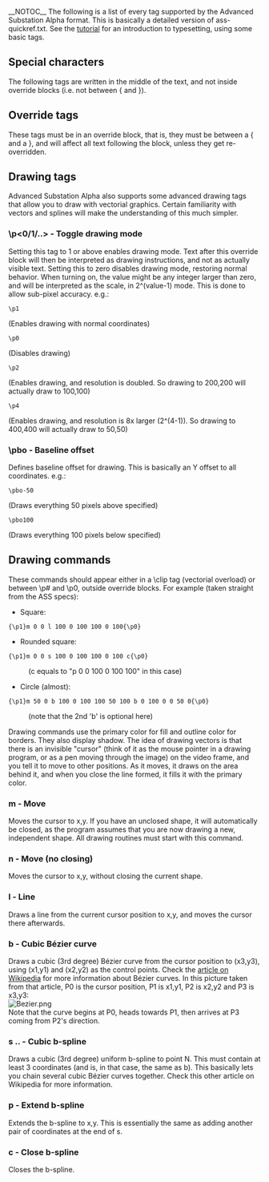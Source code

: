 __NOTOC__
The following is a list of every tag supported by the Advanced Substation Alpha format. This is basically a detailed version of ass-quickref.txt. See the [[Typesetting Tutorial|tutorial]] for an introduction to typesetting, using some basic tags.

==Special characters==
The following tags are written in the middle of the text, and not inside override blocks (i.e. not between { and }).

{{TagDefBox|name=Soft line break
|usage=\n|desc=
Insert a forced line break, but only when in wrapping mode 2. (See [[#Wrap style|the \q tag]].) Note that this is a lowercase n.

In all other wrapping modes, this is replaced by a regular space.}}

{{TagDefBox|name=Hard line break
|usage=\N|desc=
Insert a forced line break, regardless of wrapping mode. Note that this is an uppercase N.}}

{{TagDefBox|name=Hard space
|usage=\h|desc=
Insert a non-breaking "hard" space. The line will never break automatically right before or after a hard space, and hard spaces are not folded when they appear at the start or end of a displayed line.}}

==Override tags==
These tags must be in an override block, that is, they must be between a { and a }, and will affect all text following the block, unless they get re-overridden.

{{TagDefBox|name=Italics
|usage=\i1<br>\i0|desc=
Switch ''italics'' text on or off. Use <code>\i1</code> to enable italics for the following text and <code>\i0</code> to disable italics again.}}

{{TagDefBox|name=Bold
|usage=\b1<br>\b0<br>\b<i><weight></i>|desc=
Switch '''boldface''' text on or off. Use <code>\b1</code> to enable boldface for the following text and <code>\b0</code> to disable boldface again.

The <code>\b<i><weight></i></code> form allows you to specify an explicit weight to use. Note that most fonts only support one or two weights so you rarely need to use this. Font weights are multiples of 100, such that 100 is the lowest, 400 is "normal", 700 is "bold" and 900 is the heaviest.}}

{{TagDefBox|name=Underline
|usage=\u1<br>\u0|desc=
Switch <u>underlined</u> text on or off. Use <code>\u1</code> to enable underlining for the following text and <code>\u0</code> to disable underlining again.}}

{{TagDefBox|name=Strikeout
|usage=\s1<br>\s0|desc=
Switch <s>striked out</s> text on or off. Use <code>\s1</code> to enable strikeout for the following text and <code>\s0</code> to disable strikeout again.}}

{{TagDefBox|name=Border size
|usage=\bord<i><size></i>|desc=
Change the width of the border around the text. Set the size to 0 (zero) to disable the border entirely.

If "scale border and shadow" (see [[Properties|script properties]]) is enabled, the value is given in script resolution pixels, otherwise it is given in video resolution pixels (which means the border thickness will vary depending on the resolution of the video on which the subtitles are rendered.)

The value is not limited to whole integer pixels, it can have decimal places.

{{Examplebox|<pre>\bord0</pre>
Disable border entirely.}}
{{Examplebox|<pre>bord3.7</pre>
Set the border width to 3.7 pixels}}
}}

{{TagDefBox|name=Border size (extended)
|usage=\xbord<i><size></i><br>\ybord<i><size></i>|desc=
:''These tags are only available in VSFilter 2.39 and later, and might not be safe for softsubbing.''

Use the <code>\xbord</code> <code>\ybord</code> tags to set the border size in X and Y direction separately. This can be useful for correcting the border size for anamorphic rendering of subtitles.

Note that if you use <code>\bord</code> after <code>\xbord</code> or <code>\ybord</code> on a line, it will override both of them.

You can set the border width to 0 (zero) in one of the directions to entirely disable border in that direction.}}

{{TagDefBox|name=Shadow distance
|usage=\shad<i><depth></i>|desc=
Set the distance from the text to position the shadow. Set the depth to 0 (zero) to disable shadow entirely. Works similar to [[#Border size|\bord]].

The shadow distance can not be negative with this tag.}}

{{TagDefBox|name=Shadow distance (extended)
|usage=\xshad<i><depth></i><br>\yshad<i><depth></i>|desc=
:''These tags are only available in VSFilter 2.39 and later, and might not be safe for softsubbing.''

Set the distance from the text to position the shadow at, with X and Y position set separately. Shadow is only disabled if both X and Y distance is 0.

Note that you can set the distance negative with these tags to position the shadow to the top or left of the text.}}

{{TagDefBox|name=Blur edges
|usage=\be0<br>\be1<br>\be<i><strength></i>|desc=
:''The <code>\be<i><strength></i></code> version is only available in VSFilter 2.39 and later and might not be safe for softsubbing.''

Enable or disable a subtle softening-effect for the edges of the text. The effect isn't always very visible, but it can in some cases make the text look better. It is usually more visible at smaller text sizes.

Be aware that this tag blurs the ''edges'' of the text, not everything. This means that if the text has a border (set with [[#Border width|\bord]]) the border will be blurred, but if there is no border, the main text will be blurred instead.

In the extended version, ''strength'' is the number of times to apply the regular effect. Note that at high values the effect de-generates into nothingness, and generally isn't very useful. The ''strength'' must be an integer number.}}

{{TagDefBox|name=Blur edges (gaussian kernel)
|usage=\blur<i><strength></i>|desc=
:''This tag is only available in VSFilter 2.39 and later, and might not be safe for softsubbing.''

In general, this has the same function as the [[#Blur edges|\be]] tag, but uses a more advanced algorithm that looks better at high strengths. Unlike <code>\be</code>, the ''strength'' can be non-integer here. Set ''strength'' to 0 (zero) to disable the effect. Be careful, setting ''strength'' too high can take a lot of CPU time to render.

Be aware that this tag blurs the ''edges'' of the text, not everything. This means that if the text has a border (set with [[#Border width|\bord]]) the border will be blurred, but if there is no border, the main text will be blurred instead.}}

{{TagDefBox|name=Font name
|usage=\fn<i><name></i>|desc=
Set the font face to use for the following text. There should be no space between <code>\fn</code> and the font name, and you should not put parentheses or similar around the font name either.

{{Examplebox|<pre>\fnArial</pre>
The text following this tag will be in Arial font.}}
{{Examplebox|<pre>\fnTimes New Roman</pre>
The text following this tag will be in Times New Roman font.}}
}}

{{TagDefBox|name=Font size
|usage=\fs<i><size></i>|desc=
Set the size of the font. The size specified is the height in script pixels, so at font size 40 one line of text is 40 pixels tall. (Technical note: it's really typographic (desktop publishing) points, not script pixels, but since the rendering is always done at 72 DPI (as per the de facto standard), one point ends up being exactly equal to one script resolution pixel.)

You can only specify integer font sizes.

{{Examplebox|<pre>\fs10</pre>
The following text will use a size 10 font.}}
}}

{{TagDefBox|name=Font scale
|usage=\fscx<i><scale></i><br>\fscy<i><scale></i>|desc=
Adjust the size of the text in X (<code>\fscx</code> or Y (<code>\fscy</code>) direction. The ''scale'' given is in percent, so 100 means "original size".

This is not the same as setting the font size, as setting the size is subject to [http://en.wikipedia.org/wiki/Font_hinting font hinting] while scaling the text modifies the text shape after hinting.

These tags also affect [[#Vector drawings|vector drawings]].

You can use font scaling to correct for anamorphic rendering and to specify text size more precisely than with [[#Font size|\fs]].

{{Examplebox|<pre>\fscx150</pre>
Make the text 50% wider than normal.}}
{{Examplebox|<pre>\fscy50</pre>
Make the text half height.}}
{{Examplebox|<pre>\fscx200\fscy200</pre>
Make the text double size.}}
}}

{{TagDefBox|name=Letter spacing
|usage=\fsp<i><spacing></i>|desc=
Changes the spacing between the individual letters in the text. You can use this to spread the text more out visually. The ''spacing'' is given in script resolution pixels.}}

{{TagDefBox|name=Text rotation
|usage=\frx<i><amount></i><br>\fry<i><amount></i><br>\frz<i><amount></i><br>\fr<i><amount></i>|desc=
Rotates the text along the X, Y or Z axis. The <code>\fr</code> tag is a shortcut for <code>\frz</code>.

* The '''X axis''' runs horizontally on the screen. Rotating on it (with positive values) causes an effect where the top of the text moves farther "into" the screen while the bottom moves "out" of the screen.
* The '''Y axis''' runs vertically on the screen. Rotating on it (with positive values) causes the text to rotate so that the left moves "outside" the screen, when the right moves "into" the screen.
* The '''Z axis''' runs perpendicular to the screen. Rotating on it (with positive values) causes the text to rotate in 2D, counterclockwise (as standard for degrees).

The rotation ''amount'' is given in mathematical degrees, such that 360 degrees is a full rotation, and rotating any multiple of 360 is the same as not rotating. It is legal to specify negative rotation amounts, as well as amounts larger than 360 degrees.

The rotation is performed around the subtitle line origin point, this is described with the [[#Rotation origin|\org]] tag.

These tags also affect [[#Vector drawings|vector drawings]].

{{Examplebox|<pre>\frx45</pre>
Rotate the text 45 degrees on the X axis.}}
{{Examplebox|<pre>\fry-45</pre>
Rotate the text 45 degrees in opposite direction on the Y axis.}}
{{Examplebox|<pre>\frz180</pre>
Rotate the text 180 degrees on the Z axis, making it upside-down.}}
{{Examplebox|The following two rotations produce the same result:
<pre>\frz-30
\frz330</pre>
This is because 330 degrees is 30 degrees less than a full rotation of 360 degrees.}}
{{Examplebox|<pre>\t(\frz3600)</pre>
Perform an animation where the text performs 10 full revolutions on the Z axis. Also see the [[#Animated transform|\t]] tag.}}
{{Examplebox|The following screenshots illustrate the effect of rotating on the different axes:<br>
[[Image:fr_sample01.jpg]]<br>[[Image:fr_sample02.jpg]]<br>[[Image:fr_sample03.jpg]]}}
}}

{{TagDefBox|name=Text shearing
|usage=\fax<i><factor></i><br>\fay<i><factor></i>|desc=
:''These tags are only available in VSFilter 2.39 and later, and might not be safe for softsubbing.''

Perform a shearing (perspective distortion) transformation of the text. A ''factor'' of 0 (zero) means no distortion.

Usually ''factor'' will be a small number, not larger than 2 as that creates a very strong distortion.

Shearing is performed after rotation, on the rotated coordinates. The coordinate system used for shearing is not affected by the [[#Rotation origin|rotation origin]].

{{todo|We need a screenshot illustrating the effect.}}
}}

{{TagDefBox|name=Font encoding
|usage=\fe<i><id></i>|desc=
Set the Windows font encoding used to select the font mapping table used to translate Unicode codepoints to glyph indices in the font. For some fonts without a Unicode mapping table this might be required to get text in certain languages to work. For fonts that do have a Unicode mapping table, it might be used to pick regional variations, such as picking the correct glyph for a Han ideogram that is different in Simplified Chinese, Traditional Chinese, Japanese and Korean.

Some common font encoding ID's are:

* 0 - ANSI, Windows CP-1252 for Western-European languages.
* 1 - Default, depends on the configuration of the user's system, but also allows the font sub-system to dynamically pick a different mapping table in some circumstances.
{{todo|Is that really correct?}}
* 2 - Symbol, codepoints in the 0-255 range are translated to per-font defined symbol glyphs, this is used for fonts such as Wingdings.
* 128 - Shift-JIS, used for Japanese.
* 129 and 130, respectively Hangeul and Johab, two encoding schemes for Korean.
* 134 - GB2312, used for Simplified Chinese.
* 136 - BIG5, used for Traditional Chinese.
* 162 - Turkish.
* 163 - Vietnamese.
* 177 - Hebrew.
* 178 - Arabic.

A more complete list can be seen the [[Styles#The style editor|style editor]] dialog box.

In ASS files stored in non-Unicode encodings, this tag also affects what codepage the text following it should be interpreted in. Aegisub doesn't support this use and some renderers might not support it either, it is recommended you do not rely on this and instead always store your files in a Unicode encoding. (Aegisub stores files in Unicode UTF-8 by default.)}}

{{TagDefBox|name=Set color
|usage=\c&H<i><bb><gg><rr></i>&<br>\1c&H<i><bb><gg><rr></i>&<br>\2c&H<i><bb><gg><rr></i>&<br>\3c&H<i><bb><gg><rr></i>&<br>\4c&H<i><bb><gg><rr></i>&|desc=
Set the color of the following text. The <code>\c</code> tag is an abbreviation of <code>\1c</code>.

* <code>\1c</code> sets the primary fill color.
* <code>\2c</code> sets the secondary fill color, this is only used for pre-highlight in standard karaoke.
* <code>\3c</code> sets the border color.
* <code>\4c</code> sets the shadow color.

The color codes are given in [http://en.wikipedia.org/wiki/Hexadecimal hexadecimal] in Blue Green Red order. Note that this is the opposite order of eg. HTML color codes. Color codes must always start with <code>&H</code> and end with <code>&</code>.

The Pick Color toolbar buttons [[Image:pick-color-toolbar-buttons.png]] can assist in picking colors and entering the color codes.
}}

{{TagDefBox|name=Set alpha
|usage=\alpha&H<i><aa></i><br>\1a&H<i><aa></i><br>\2a&H<i><aa></i><br>\3a&H<i><aa></i><br>\4a&H<i><aa></i>|desc=
Set the alpha (transparency) of the text.

* <code>\alpha</code> sets the alpha of all components at once.
* <code>\1a</code> sets the primary fill alpha.
* <code>\2a</code> sets the secondary fill alpha, this is only used for pre-highlight in standard karaoke.
* <code>\3a</code> sets the border alpha.
* <code>\4a</code> sets the shadow alpha.

An alpha of 00 (zero) means opaque/fully visible, and an alpha of FF (ie. 255 in decimal) is fully transparent/invisible.

{{Examplebox|<pre>\alpha&H80&</pre>
Set the alpha of all components to hexadecimal 80, decimal 128, making the text 50% transparent in general.}}
{{Examplebox|<pre>\1a&HFF&</pre>
Set the primary fill alpha to hexadecimal FF, decimal 255, making it invisible and effectively leaving only the border and shadow.}}
}}

{{TagDefBox|name=Line alignment
|usage=\an<i><pos></i>|desc=
Specify the alignment of the line. The alignment specifies the position of the line when no [[#Set position|position override]] or [[#Movement|movement]] is in effect, and otherwise specifies the anchor point of positioning.

The <code>\an</code> tag uses "numpad" values for the ''pos'', ie. the alignment values correspond to the positions of the digits on the numeric keypad on a regular keyboard:

* 1: Bottom left
* 2: Bottom center
* 3: Bottom right
* 4: Middle left
* 5: Middle center
* 6: Middle right
* 7: Top left
* 8: Top center
* 9: Top right
}}

{{TagDefBox|name=Line alignment (legacy)
|usage=\a<i><pos></i>|desc=
Specify the alignment of the line using legacy alignment codes from SubStation Alpha. This tag is supported but considered deprecated; you should usually use <code>\an</code> in new scripts instead, as it is more intuitive.

Calculate ''pos'' as follows: Use 1 for left-alignment, 2 for center alignment and 3 for right-alignment. If you want sub-titles you're done. To get top-titles, add 4 to the number, to get mid-titles add 8 to the number:

* 1: Bottom left
* 2: Bottom center
* 3: Bottom right
* 5: Top left
* 6: Top center
* 7: Top right
* 9: Middle left
* 10: Middle center
* 11: Middle right
}}

{{TagDefBox|name=Karaoke effect
|usage=\k<i><duration></i><br>\K<i><duration></i><br>\kf<i><duration></i><br>\ko<i><duration></i>|desc=
:''Please note that these tags alone only create some very specific effects and all other effects are created with a combination of multiple different tags.''

The <code>\k</code> family of tags mark up subtitles for karaoke effects by specifying the duration of each syllable. You place a <code>\k</code> tag before each syllable in the line.

The ''duration'' is given in centiseconds, ie. a ''duration'' of 100 is equivalent to 1 second. You generally don't enter <code>\k</code> tags manually but rather use karaoke timing tools such as [[Tutorials#Karaoke Timing|Aegisub's karaoke mode]].

The different <code>\k</code> tags create various effects:

* <code>\k</code>: Before highlight, the syllable is filled with the secondary color and alpha. When the syllable starts, the fill is instantly changed to use primary color and alpha.
* <code>\K</code> and <code>\kf</code>: These two are identical. Note that <code>\K</code> is an uppercase K and is different from lowercase <code>\k</code>. The syllable fill starts out secondary color, when the syllable starts, the fill changes from secondary to primary with a sweep from left to right, so the sweep ends when the syllable time is over.
* <code>\ko</code>: Similar to <code>\k</code>, except that before highlight, the border/outline of the syllable is removed, and appears instantly when the syllable starts.

''Note: There is an additional karaoke tag, <code>\kt</code>, which is very different from the other ones. Aegisub does not support that tag and so it is not documented.''
}}

{{TagDefBox|name=Wrap style
|usage=\q<i><style></i>|desc=
Determine how line breaking is applied to the subtitle line. The following ''style''s are available:

* 0: Smart wrapping, make each line approximately equally long, but top line wider when equal width is impossible. Only <code>\N</code> forces line breaks.
* 1: End-of-line wrapping, fill as much text in a line as possible, then break to next line. Only <code>\N</code> forces line breaks.
* 2: No word wrapping, wide lines will extend beyound the edges of the screen. Both <code>\n</code> and <code>\N</code> force line breaks.
* 3: Smart wrapping, similar to style 0, but bottom lines are made wider.
}}

{{TagDefBox|name=Reset style
|usage=\r<br>\r<i><style></i>|desc=
Reset the style. This cancels all style overrides in effect, including [[#Animated transform|animations]], for all following text.

The first form that does not specify a ''style'' will reset to the style defined for the entire line, while the second form, that specifies the name of a ''style'', will reset the style to that specific style.

{{Examplebox|<pre>-Hey\N{\rAlternate}-Huh?\N{\r}-Who are you?</pre>
Assuming the current line style is "Default", this has first "Hey" in the Default style, then follows on next line "Huh?" in the style "Alternate", and on the third line the style is reset to "Default" for the "Who are you?" text.}}
}}

{{TagDefBox|name=Set position
|usage=\pos(<i><X></i>,<i><Y></i>)|desc=
Set the position of the line. The ''X'' and ''Y'' coordinates must be integers and are given in the script resolution coordinate system. The meaning of ''X'' and ''Y'' changes slightly depending on [[#Line alignment|alignment]].

:''In VSFilter 2.39 and later, you can use non-integer numbers for coordinates. Note that this might not be safe for softsubbing.''

The alignment of the subtitle line is used as anchor point for the position, eg. when you have a line with alignment top-left, the top-left corner of the subtitle is placed at the coordinates given to <code>\pos</code>, and for bottom-center alignment, the bottom center of the subtitle is placed at the coordinates given.

{{Examplebox|The following screenshots illustrate the way alignment affects positioning. The green cross marks the point (320,240) on the video.<br>
[[Image:pos_sample01.jpg]]<br>[[Image:pos_sample02.jpg]]<br>[[Image:pos_sample03.jpg]]}}
}}

{{TagDefBox|name=Movement
|usage=\move(<i><x1></i>,<i><y1></i>,<i><x2></i>,<i><y2></i>)<br>\move(<i><x1></i>,<i><y1></i>,<i><x2></i>,<i><y2></i>,<i><t1></i>,<i><t2></i>)|desc=
The <code>\move</code> tag works similar to [[#Set position|<code>\pos</code>]] in that it positions the subtitle line, the difference is that <code>\move</code> makes the subtitle move.

The two versions of <code>\move</code> differ in that one makes the movement occur over the entire duration of the subtitle, while on the other you specify the time over which the movement occurs.

The coordinates ''x1'', ''y1'', ''x2'' and ''y2'' are given in the script resolution coordinate system, like <code>\pos</code>. The subtitle starts out at point (''x1'',''y1'') and moves with constant speed so it ends up at (''x2'',''y2''). [[#Line alignment|Alignment]] influences movement coordinates the same way as it influences <code>\pos</code> coordinates.

:''In VSFilter 2.39 and later, you can use non-integer numbers for the X and Y coordinates. Note that this might not be safe for softsubbing.''

In the second version, the times ''t1'' and ''t2'' are given in milliseconds, ie. one thousandth of a second, and are relative to the start time of the subtitle. For example, a ''t1'' value of 1500 means that the movement begins 1.5 seconds (one and a half second) after the line has appeared on screen. When you specify times for the movement, the position of the subtitle is as follows:

# Before ''t1'', the subtitle is stationary at point (''x1'',''y1'').
# Between ''t1'' and ''t2'', the subtitle moves with constant speed from (''x1'',''y1'') to (''x2'',''y2'').
# After ''t2'' the subtitle is stationary at point (''x2'',''y2'').

Note that it is legal to have ''t1'' and ''t2'' specify times greater than the duration of the line, but it might not be very useful to do so. Specifying both ''t1'' and ''t2'' as 0 (zero) is the same as using the first version of <code>\move</code>, ie. the movement will occur from the start time of the line to the end time of the line.

There are some things '''<code>\move</code> can not do''':
* Non-constant-speed movement is not possible. The movement can not, for example, start out slow and end fast.
* There can only be one positioning or movement tag in a line. Putting both a <code>\pos</code> and a <code>\move</code> tag in a line will not work. It will also not work to put two or more <code>\move</code> tags in a single line.
If you need to do do any of those two you will need to split the movement into segments that are done on separate subtitle lines. (How to do this is outside the scope of this page.)

{{Examplebox|<pre>\move(100,150,300,350)</pre>
When the line appears on screen, the subtitle is at (100,150). While the subtitle is displayed, it moves at constant speed such that it will arrive at point (300,350) at the same time it disappears.}}
{{Examplebox|<pre>\move(100,150,300,350,500,1500)</pre>
The line appears at (100,150). After the line has been displayed for half a second (500 milliseconds) it begins moving towards (300,350) such that it will arrive at the point a second and a half (1500 milliseconds) after the line first appeared on screen.}}
}}

{{TagDefBox|name=Rotation origin
|usage=\org(<i><X></i>,<i><Y></i>)|desc=
Set the origin point used for [[#Text rotation|rotation]]. This affects all rotations of the line. The ''X'' and ''Y'' coordinates are given in integer script resolution pixels.

When there is no <code>\org</code> tag in a line, the rotation origin is implicitly the same as the [[#Set position|position anchor point]]. This means that the rotation origin will move if the line moves and there is no origin set with <code>\org</code>. Note that you can ''not'' animate the <code>\org</code> tag, you are limited to a fixed origin if you use it.

If the rotation origin is placed on the vanishing point in a 3D scene, 3D rotations of subtitle line will produce the correct perspective to match the scene.

There can be at most one <code>\org</code> tag in a single line, if you put more than one in a single line, only the first is used.

{{Examplebox|<pre>\org(320,240)</pre>
Fix the rotation origin at point (320,240).}}
{{Examplebox|<pre>\org(10000,0)</pre>
Placing the rotation origin at a far away point allows you to use slight <code>\frz</code> rotations to produce "jumping" effects; the text will move up or down without seeming to rotate.}}
}}

{{TagDefBox|name=Fade
|usage=\fad(<i><fadein></i>,<i><fadeout></i>)|desc=
Produce a fade-in and fade-out effect. The ''fadein'' and ''fadeout'' times are given in milliseconds, ie. 1000 means one second. You can specify ''fadein'' or ''fadeout'' as 0 (zero) to not have any fade effect on that end.

Adding a fade effect does not extend the duration of the line, rather the start or end of the line's display time is used for the fade effect. For this reason, you should be careful that ''fadein''+''fadeout'' is not greater than the duration of the line. For example, for a line displayed for 4 seconds, the sum of ''fadein''+''fadeout'' should not be greater than 4000.

{{Examplebox|<pre>\fad(1200,250)</pre>
Fade in the line in the first 1.2 seconds it is to be displayed, and fade it out for the last one quarter second it is displayed.}}
}}

{{TagDefBox|name=Fade (complex)
|usage=\fade(<i><a1></i>,<i><a2></i>,<i><a3></i>,<i><t1></i>,<i><t2></i>,<i><t3></i>,<i><t4></i>)|desc=
Perform a five-part fade using three alpha values ''a1'', ''a2'' and ''a3'' and four times ''t1'', ''t2'', ''t3'' and ''t4''.

The alpha values are given in ''decimal'' and are between 0 and 255, with 0 being fully visible and 255 being invisible. The time values are given in milliseconds after the start of the line. All seven parameters are required. (For most common fade effects the <code>[[#Fade|\fad]]</code> tag works fine.)

* Before ''t1'', the line has alpha ''a1''.
* Between ''t1'' and ''t2'' the line fades from alpha ''a1'' to alpha ''a2''.
* Between ''t2'' and ''t3'' the line has alpha ''a2'' constantly.
* Between ''t3'' and ''t4'' the line fades from alpha ''a2'' to alpha ''a3''.
* After ''t4'' the line has alpha ''a3''.

{{Examplebox|<pre>\fade(255,32,224,0,500,2000,2200)</pre>
Starts invisible, fades to almost totally opaque, then fades to almost totally invisible. First fade starts when the line starts and lasts 500 milliseconds. Second fade starts 1500 milliseconds later, and lasts 200 milliseconds.}}
}}

{{TagDefBox|name=Animated transform
|usage=\t(<i><style modifiers></i>)<br>\t(<i><accel></i>,<i><style modifiers></i>)<br>\t(<i><t1></i>,<i><t2></i>,<i><style modifiers></i>)<br>\t(<i><t1></i>,<i><t2></i>,<i><accel></i>,<i><style modifiers></i>)|desc=
Perform a gradual, animated transformation from one style to another. The ''style modifiers'' are other override tags as specified in this reference. Only a limited set of the override tags are animateable with <code>\t</code>:
<table><tr>
<th width="33%">Font</th>
<th width="33%">Geometry</th>
<th width="34%">Other effects</th>
</tr><tr>
<td valign="top">\fs<br>
\fsp<br>
\c<br>
\1c<br>
\2c<br>
\3c<br>
\4c<br>
\alpha<br>
\1a<br>
\2a<br>
\3a<br>
\4a</td>
<td valign="top">\fscx<br>
\fscy<br>
\frx<br>
\fry<br>
\frz<br>
\fr</td>
<td valign="top">\bord<br>
\shad<br>
\clip</td>
</tr></table>

:''In VSFilter 2.39 and later, the following additional tags can also be animated with <code>\t</code>:''
:''\fax \fay \be \blur \xbord \ybord \xshad \yshad \iclip''

''Note: For \clip and \iclip, only the rectangle versions can be animated. The vector drawing versions cannot be animated.''

The ''t1'' and ''t2'' parameters specify the time interval to perform the transformation over. In the versions without ''t1'' and ''t2'' the transformation is performed over the entire duration of the line. The times are given in milliseconds and are relative to the start time of the line. (For the rest of the description of <code>\t</code>, ''t1'' and ''t2'' are assumed to be specified, or implicitly be respectively 0 and the duration of the line.)

The ''accel'' parameter can be used to make the animation non-linear and instead follow an exponential curve. An ''accel'' parameter of 1 (one) causes the animation speed to be linear. A value bewteen 0 and 1 causes the animation to start fast and end slow. A value greater than 1 causes the animation to start slow and end fast. (For the mathematically inclined, the function is ''y'' = ''x<sup>accel</sup>'' with ''x'' ∈ [0;1] = (''t''-''t1'')/(''t2''-''t1''), ''t'' being the current time.)

Before ''t1'', the style is as all tags before the <code>\t</code> tag specify. After ''t2'' the style is as all tags before the <code>\t</code> tag, and further overridden by the given ''style overrides''. Between ''t1'' and ''t2'' the style is gradually animated between those two points, following the acceleration function described above.

{{Examplebox|<pre>{\1c&HFF0000&\t(\1c&H0000FF&)}Hello!</pre>
The text starts out blue, but fades towards red so it is completely red when the line ends.}}
{{Examplebox|<pre>{\an5\t(0,5000,\frz3600)}Wheee</pre>
Makes the text rotate 10 times, counterclockwise, lasting for 5 seconds.}}
{{Examplebox|<pre>{\an5\t(0,5000,0.5,\frz3600)}Wheee</pre>
Same as above, but it will start fast and slow down, still doing the 10 rotations in 5 seconds.}}
{{Examplebox|<pre>{\an5\fscx0\fscy0\t(0,500,\fscx100\fscy100)}Boo!</pre>
Text starts at zero size, ie. invisible, then grows to 100% size in both X and Y direction.}}
}}

{{TagDefBox|name=Clip (rectangle)
|usage=\clip(<i><x1></i>,<i><y1></i>,<i><x2></i>,<i><y2></i>)<br>\iclip(<i><x1></i>,<i><y1></i>,<i><x2></i>,<i><y2></i>)|desc=
:''The <code>\iclip</code> tag is only available in VSFilter 2.39 and later, and might not be safe for softsubbing.''

Define a rectangle to clip the line, only the part of the line that is inside the rectangle is visible. The <code>\iclip</code> tag has the opposite effect, it defines a rectangle where the line is not shown.

The ''x1'', ''y1'', ''x2'' and ''y2'' coordinates are given in script resolution pixels and are relative to the top-left corner of the video. The coordinates must be integers, there is no possibility to use non-integer coordinates. (Increasing the script resolution will not increase the precision, the clipping always happens on video pixel boundaries.)

''Note: If you use the <code>\iclip</code> tag anywhere on a line, all clips on that line will be treated as "inverse" regardless of whether a regular <code>\clip</code> occurs later or the <code>\iclip</code> has taken effect yet through <code>\t</code> or similar.''

{{Examplebox|<pre>\clip(0,0,320,240)</pre>
Assuming 640x480 script resolution, only the part of the line within the top left quadrant is visible.}}
{{Examplebox|<pre>\iclip(0,0,320,240)</pre>
Similar to above, but instead the part of the line within the top left quadrant is hidden.}}
{{Examplebox|Example of <code>\clip(0,0,704,245)</code> on a 704x480 video:<br> [[Image:clip_sample01.jpg]] }}
}}

{{TagDefBox|name=Clip (vector drawing)
|usage=\clip(<i><drawing commands></i>)<br>\clip(<i><scale></i>,<i><drawing commands></i>)<br>\iclip(<i><drawing commands></i>)<br>\iclip(<i><scale></i>,<i><drawing commands></i>)|desc=
:''The <code>\iclip</code> tags are only available in VSFilter 2.39 and later, and may not be safe for softsubbing.''

Use the shape defined by a vector drawing to selectively display (<code>\clip</code>) or hide (<code>\iclip</code>) parts of the line.

The ''drawing commands'' are drawing commands as those used with the <code>\p</code> tag, the coordinates are given in script resolution pixels and are relative to the top left corner of the video.

If the ''scale'' is not specified it is assumed to be 1 (one), meaning that coordinates correspond directly to pixels. The ''scale'' works the same way as the ''scale'' for <code>\p</code> drawings.

Unlike the rectangular clip, the vector drawing clip can ''not'' be animated with <code>\t</code>. If you need to animate a vector drawing clip, you must create multiple similar subtitle lines with each their own "frame" of the clipping animation.

{{Examplebox|<pre>\clip(1,m 50 0 b 100 0 100 100 50 100 b 0 100 0 0 50 0)</pre>
Only show the portion of the line within the defined pseudo-circle.}}
''Beware: VSFilter 2.37 has a bug that causes vector drawing clips to be rendered incorrectly. The solution is to use a newer or older version.''

''Note: If you use the <code>\iclip</code> tag anywhere on a line, all clips on that line will be treated as "inverse" regardless of whether a regular <code>\clip</code> occurs later or the <code>\iclip</code> has taken effect yet through <code>\t</code> or similar.''
}}

==Drawing tags==
Advanced Substation Alpha also supports some advanced drawing tags that allow you to draw with vectorial graphics. Certain familiarity with vectors and splines will make the understanding of this much simpler.

===\p<0/1/..> - Toggle drawing mode===
Setting this tag to 1 or above enables drawing mode. Text after this override block will then be interpreted as drawing instructions, and not as actually visible text. Setting this to zero disables drawing mode, restoring normal behavior. When turning on, the value might be any integer larger than zero, and will be interpreted as the scale, in 2^(value-1) mode. This is done to allow sub-pixel accuracy.
e.g.:
 \p1
(Enables drawing with normal coordinates)
 \p0
(Disables drawing)
 \p2
(Enables drawing, and resolution is doubled. So drawing to 200,200 will actually draw to 100,100)
 \p4
(Enables drawing, and resolution is 8x larger (2^(4-1)). So drawing to 400,400 will actually draw to 50,50)

===\pbo<y> - Baseline offset===
Defines baseline offset for drawing. This is basically an Y offset to all coordinates.
e.g.:
 \pbo-50
(Draws everything 50 pixels above specified)
 \pbo100
(Draws everything 100 pixels below specified)

==Drawing commands==
These commands should appear either in a \clip tag (vectorial overload) or between \p# and \p0, outside override blocks.
For example (taken straight from the ASS specs):
*Square:
 {\p1}m 0 0 l 100 0 100 100 0 100{\p0}
*Rounded square:
 {\p1}m 0 0 s 100 0 100 100 0 100 c{\p0}
:(c equals to "p 0 0 100 0 100 100" in this case)
*Circle (almost):
 {\p1}m 50 0 b 100 0 100 100 50 100 b 0 100 0 0 50 0{\p0}
:(note that the 2nd 'b' is optional here)

Drawing commands use the primary color for fill and outline color for borders. They also display shadow. The idea of drawing vectors is that there is an invisible "cursor" (think of it as the mouse pointer in a drawing program, or as a pen moving through the image) on the video frame, and you tell it to move to other positions. As it moves, it draws on the area behind it, and when you close the line formed, it fills it with the primary color.

===m <x> <y> - Move===
Moves the cursor to x,y. If you have an unclosed shape, it will automatically be closed, as the program assumes that you are now drawing a new, independent shape. All drawing routines must start with this command.

===n <x> <y> - Move (no closing)===
Moves the cursor to x,y, without closing the current shape.

===l <x> <y> - Line===
Draws a line from the current cursor position to x,y, and moves the cursor there afterwards.

===b <x1> <y1> <x2> <y2> <x3> <y3> - Cubic Bézier curve===
Draws a cubic (3rd degree) Bézier curve from the cursor position to (x3,y3), using (x1,y1) and (x2,y2) as the control points. Check the [http://en.wikipedia.org/wiki/B%C3%A9zier_curve article on Wikipedia] for more information about Bézier curves. In this picture taken from that article, P0 is the cursor position, P1 is x1,y1, P2 is x2,y2 and P3 is x3,y3:<br>
[[Image:Bezier.png]]<br>
Note that the curve begins at P0, heads towards P1, then arrives at P3 coming from P2's direction.

===s <x1> <y1> <x2> <y2> <x3> <y3> .. <xN> <yN> - Cubic b-spline===
Draws a cubic (3rd degree) uniform b-spline to point N. This must contain at least 3 coordinates (and is, in that case, the same as b). This basically lets you chain several cubic Bézier curves together. Check this other article on Wikipedia for more information.

===p <x> <y> - Extend b-spline===
Extends the b-spline to x,y. This is essentially the same as adding another pair of coordinates at the end of s.

===c - Close b-spline===
Closes the b-spline.